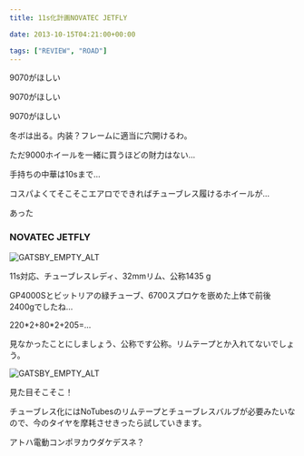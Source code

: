 ---
title: 11s化計画NOVATEC JETFLY

date: 2013-10-15T04:21:00+00:00

tags: ["REVIEW", "ROAD"]
---

9070がほしい

9070がほしい

9070がほしい

冬ボは出る。内装？フレームに適当に穴開けるわ。

ただ9000ホイールを一緒に買うほどの財力はない…

手持ちの中華は10sまで…

コスパよくてそこそこエアロでできればチューブレス履けるホイールが…

あった

### NOVATEC JETFLY

![GATSBY_EMPTY_ALT](./BWXIUoJCEAAl97d.jpg)

11s対応、チューブレスレディ、32mmリム、公称1435 g

GP4000Sとビットリアの緑チューブ、6700スプロケを嵌めた上体で前後2400gでしたね…

220\*2+80\*2+205=…

見なかったことにしましょう、公称です公称。リムテープとか入れてないでしょう。

![GATSBY_EMPTY_ALT](./BWXhenkCIAEeGMK.jpg)

見た目そこそこ！

チューブレス化にはNoTubesのリムテープとチューブレスバルブが必要みたいなので、今のタイヤを摩耗させきったら試していきます。

アトハ電動コンポヲカウダケデスネ？
